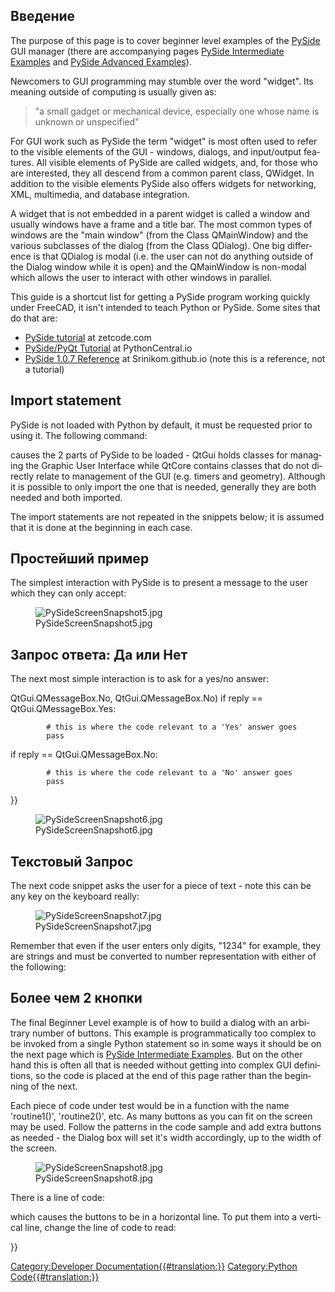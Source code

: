 <languages/>

<span id="Introduction"></span>
==Введение==

<div lang="en" dir="ltr" class="mw-content-ltr">
The purpose of this page is to cover beginner level examples of the [[PySide|PySide]] GUI manager (there are accompanying pages [[PySide_Intermediate_Examples|PySide Intermediate Examples]] and [[PySide_Advanced_Examples|PySide Advanced Examples]]).
</div>

<div lang="en" dir="ltr" class="mw-content-ltr">
Newcomers to GUI programming may stumble over the word "widget". Its meaning outside of computing is usually given as:
</div>

<div lang="en" dir="ltr" class="mw-content-ltr">
<blockquote>"a small gadget or mechanical device, especially one whose name is unknown or unspecified"</blockquote>
</div>

<div lang="en" dir="ltr" class="mw-content-ltr">
For GUI work such as PySide the term "widget" is most often used to refer to the visible elements of the GUI - windows, dialogs, and input/output features. All visible elements of PySide are called widgets, and, for those who are interested, they all descend from a common parent class, QWidget. In addition to the visible elements PySide also offers widgets for networking, XML, multimedia, and database integration.
</div>

<div lang="en" dir="ltr" class="mw-content-ltr">
A widget that is not embedded in a parent widget is called a window and usually windows have a frame and a title bar. The most common types of windows are the "main window" (from the Class QMainWindow) and the various subclasses of the dialog (from the Class QDialog). One big difference is that QDialog is modal (i.e. the user can not do anything outside of the Dialog window while it is open) and the QMainWindow is non-modal which allows the user to interact with other windows in parallel.
</div>

<div lang="en" dir="ltr" class="mw-content-ltr">
This guide is a shortcut list for getting a PySide program working quickly under FreeCAD, it isn't intended to teach Python or PySide. Some sites that do that are:
* [http://zetcode.com/gui/pysidetutorial/ PySide tutorial] at zetcode.com
* [http://www.pythoncentral.io/series/python-pyside-pyqt-tutorial/ PySide/PyQt Tutorial] at PythonCentral.io
* [http://srinikom.github.io/ PySide 1.0.7 Reference] at Srinikom.github.io (note this is a reference, not a tutorial)
</div>

<div lang="en" dir="ltr" class="mw-content-ltr">
==Import statement==
</div>

<div lang="en" dir="ltr" class="mw-content-ltr">
PySide is not loaded with Python by default, it must be requested prior to using it. The following command:
</div>

{{Code|code=
from PySide import QtCore
from PySide import QtGui
}}

<div lang="en" dir="ltr" class="mw-content-ltr">
causes the 2 parts of PySide to be loaded - QtGui holds classes for managing the Graphic User Interface while QtCore contains classes that do not directly relate to management of the GUI (e.g. timers and geometry). Although it is possible to only import the one that is needed, generally they are both needed and both imported.
</div>

<div lang="en" dir="ltr" class="mw-content-ltr">
The import statements are not repeated in the snippets below; it is assumed that it is done at the beginning in each case.
</div>

<span id="Simplest_Example"></span>
==Простейший пример==

<div lang="en" dir="ltr" class="mw-content-ltr">
The simplest interaction with PySide is to present a message to the user which they can only accept:
</div>

{{Code|code=
reply = QtGui.QMessageBox.information(None,"","Houston, we have a problem")
}}

[[File:PySideScreenSnapshot5.jpg]]

<span id="Yes_or_No_Query"></span>
==Запрос ответа: Да или Нет==

<div lang="en" dir="ltr" class="mw-content-ltr">
The next most simple interaction is to ask for a yes/no answer:
</div>

{{Code|code=
reply = QtGui.QMessageBox.question(None, "", "This is your chance to answer, what do you think?",
         QtGui.QMessageBox.Yes {{!}} QtGui.QMessageBox.No, QtGui.QMessageBox.No)
if reply == QtGui.QMessageBox.Yes:
         # this is where the code relevant to a 'Yes' answer goes
         pass
if reply == QtGui.QMessageBox.No:
         # this is where the code relevant to a 'No' answer goes
         pass
}}

[[File:PySideScreenSnapshot6.jpg]]

<span id="Enter_Text_Query"></span>
==Текстовый Запрос==

<div lang="en" dir="ltr" class="mw-content-ltr">
The next code snippet asks the user for a piece of text - note this can be any key on the keyboard really:
</div>

{{Code|code=
reply = QtGui.QInputDialog.getText(None, "Ouija Central","Enter your thoughts for the day:")
if reply[1]:
	# user clicked OK
	replyText = reply[0]
else:
	# user clicked Cancel
	replyText = reply[0] # which will be "" if they clicked Cancel
}}

[[File:PySideScreenSnapshot7.jpg]]

<div lang="en" dir="ltr" class="mw-content-ltr">
Remember that even if the user enters only digits, "1234" for example, they are strings and must be converted to number representation with either of the following:
</div>

{{Code|code=
anInteger = int(userInput) # to convert to an integer from a string representation

aFloat = float(userInput) # to convert to a float from a string representation
}}

<span id="More_Than_2_Buttons"></span>
==Более чем 2 кнопки==

<div lang="en" dir="ltr" class="mw-content-ltr">
The final Beginner Level example is of how to build a dialog with an arbitrary number of buttons. This example is programmatically too complex to be invoked from a single Python statement so in some ways it should be on the next page which is [[PySide_Intermediate_Examples|PySide Intermediate Examples]]. But on the other hand this is often all that is needed without getting into complex GUI definitions, so the code is placed at the end of this page rather than the beginning of the next.
</div>

{{Code|code=
from PySide import QtGui, QtCore

class MyButtons(QtGui.QDialog):
	""""""
	def __init__(self):
		super(MyButtons, self).__init__()
		self.initUI()
	def initUI(self):      
		option1Button = QtGui.QPushButton("Option 1")
		option1Button.clicked.connect(self.onOption1)
		option2Button = QtGui.QPushButton("Option 2")
		option2Button.clicked.connect(self.onOption2)
		option3Button = QtGui.QPushButton("Option 3")
		option3Button.clicked.connect(self.onOption3)
		option4Button = QtGui.QPushButton("Option 4")
		option4Button.clicked.connect(self.onOption4)
		option5Button = QtGui.QPushButton("Option 5")
		option5Button.clicked.connect(self.onOption5)
		#
		buttonBox = QtGui.QDialogButtonBox()
		buttonBox = QtGui.QDialogButtonBox(QtCore.Qt.Horizontal)
		buttonBox.addButton(option1Button, QtGui.QDialogButtonBox.ActionRole)
		buttonBox.addButton(option2Button, QtGui.QDialogButtonBox.ActionRole)
		buttonBox.addButton(option3Button, QtGui.QDialogButtonBox.ActionRole)
		buttonBox.addButton(option4Button, QtGui.QDialogButtonBox.ActionRole)
		buttonBox.addButton(option5Button, QtGui.QDialogButtonBox.ActionRole)
		#
		mainLayout = QtGui.QVBoxLayout()
		mainLayout.addWidget(buttonBox)
		self.setLayout(mainLayout)
		# define window		xLoc,yLoc,xDim,yDim
		self.setGeometry(	250, 250, 0, 50)
		self.setWindowTitle("Pick a Button")
		self.setWindowFlags(QtCore.Qt.WindowStaysOnTopHint)
	def onOption1(self):
		self.retStatus = 1
		self.close()
	def onOption2(self):
		self.retStatus = 2
		self.close()
	def onOption3(self):
		self.retStatus = 3
		self.close()
	def onOption4(self):
		self.retStatus = 4
		self.close()
	def onOption5(self):
		self.retStatus = 5
		self.close()

def routine1():
	print ('routine 1')

form = MyButtons()
form.exec_()
if form.retStatus==1:
	routine1()
elif form.retStatus==2:
	routine2()
elif form.retStatus==3:
	routine3()
elif form.retStatus==4:
	routine4()
elif form.retStatus==5:
	routine5()
}}

<div lang="en" dir="ltr" class="mw-content-ltr">
Each piece of code under test would be in a function with the name 'routine1()', 'routine2()', etc. As many buttons as you can fit on the screen may be used. Follow the patterns in the code sample and add extra buttons as needed - the Dialog box will set it's width accordingly, up to the width of the screen.
</div>

[[File:PySideScreenSnapshot8.jpg]]

<div lang="en" dir="ltr" class="mw-content-ltr">
There is a line of code:
</div>

{{Code|code=
buttonBox = QtGui.QDialogButtonBox(QtCore.Qt.Horizontal)
}}

<div lang="en" dir="ltr" class="mw-content-ltr">
which causes the buttons to be in a horizontal line. To put them into a vertical line, change the line of code to read:
</div>

{{Code|code=
buttonBox = QtGui.QDialogButtonBox(QtCore.Qt.Vertical)
}}


{{Powerdocnavi{{#translation:}}}}
[[Category:Developer Documentation{{#translation:}}]]
[[Category:Python Code{{#translation:}}]]
